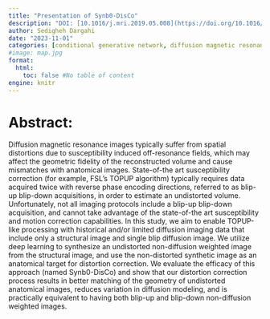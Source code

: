 ```yaml
---
title: "Presentation of Synb0-DisCo"
description: "DOI: [10.1016/j.mri.2019.05.008](https://doi.org/10.1016/j.mri.2019.05.008){target='_blank'}"
author: Sedigheh Dargahi 
date: "2023-11-01"
categories: [conditional generative network, diffusion magnetic resonance imaging, distortion correction, echo planar imaging, image synthesis]
#image: map.jpg
format:
  html:
    toc: false #No table of content
engine: knitr
---
```


# Abstract:

Diffusion magnetic resonance images typically suffer from spatial distortions due to susceptibility induced off-resonance fields, which may affect the geometric fidelity of the reconstructed volume and cause mismatches with anatomical images. State-of-the art susceptibility correction (for example, FSL's TOPUP algorithm) typically requires data acquired twice with reverse phase encoding directions, referred to as blip-up blip-down acquisitions, in order to estimate an undistorted volume. Unfortunately, not all imaging protocols include a blip-up blip-down acquisition, and cannot take advantage of the state-of-the art susceptibility and motion correction capabilities. In this study, we aim to enable TOPUP-like processing with historical and/or limited diffusion imaging data that include only a structural image and single blip diffusion image. We utilize deep learning to synthesize an undistorted non-diffusion weighted image from the structural image, and use the non-distorted synthetic image as an anatomical target for distortion correction. We evaluate the efficacy of this approach (named Synb0-DisCo) and show that our distortion correction process results in better matching of the geometry of undistorted anatomical images, reduces variation in diffusion modeling, and is practically equivalent to having both blip-up and blip-down non-diffusion weighted images. 